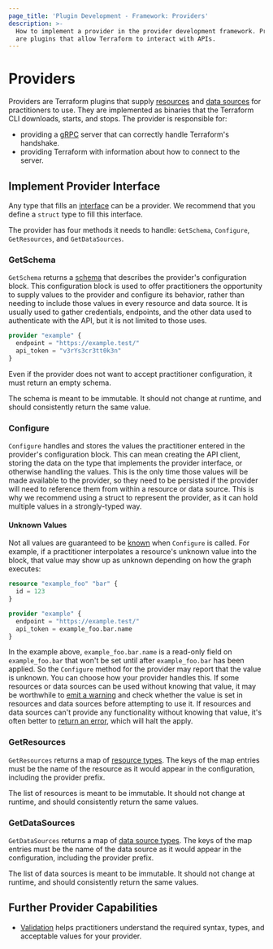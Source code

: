 ```yaml
---
page_title: 'Plugin Development - Framework: Providers'
description: >-
  How to implement a provider in the provider development framework. Providers
  are plugins that allow Terraform to interact with APIs.
---
```


# Providers

Providers are Terraform plugins that supply
[resources](/terraform/plugin/framework/resources) and [data
sources](/terraform/plugin/framework/data-sources) for practitioners to use.
They are implemented as binaries that the Terraform CLI downloads, starts,
and stops. The provider is responsible for:

-   providing a [gRPC](https://grpc.io) server that can correctly handle
    Terraform's handshake.
-   providing Terraform with information about how to connect to the server.

## Implement Provider Interface

Any type that fills an
[interface](https://pkg.go.dev/github.com/hashicorp/terraform-plugin-framework/tfsdk#Provider)
can be a provider. We recommend that you define a `struct` type to fill this
interface.

The provider has four methods it needs to handle: `GetSchema`, `Configure`,
`GetResources`, and `GetDataSources`.

### GetSchema

`GetSchema` returns a
[schema](/terraform/plugin/framework/schemas) that describes the provider's
configuration block. This configuration block is used to offer practitioners
the opportunity to supply values to the provider and configure its behavior,
rather than needing to include those values in every resource and data source.
It is usually used to gather credentials, endpoints, and the other data used to
authenticate with the API, but it is not limited to those uses.

```tf
provider "example" {
  endpoint = "https://example.test/"
  api_token = "v3rYs3cr3tt0k3n"
}
```

Even if the provider does not want to accept practitioner configuration, it must return
an empty schema.

The schema is meant to be immutable. It should not change at runtime, and
should consistently return the same value.

### Configure

`Configure` handles and stores the
values the practitioner entered in the provider's configuration block. This
can mean creating the API client, storing the data on the type that
implements the provider interface, or otherwise handling the values. This is
the only time those values will be made available to the provider, so they
need to be persisted if the provider will need to reference them from within
a resource or data source. This is why we recommend using a struct
to represent the provider, as it can hold multiple values in a strongly-typed
way.

#### Unknown Values

Not all values are guaranteed to be
[known](/terraform/plugin/framework/types#unknown) when `Configure` is called.
For example, if a practitioner interpolates a resource's unknown value into the block,
that value may show up as unknown depending on how the graph executes:

```tf
resource "example_foo" "bar" {
  id = 123
}

provider "example" {
  endpoint = "https://example.test/"
  api_token = example_foo.bar.name
}
```

In the example above, `example_foo.bar.name` is a read-only field on
`example_foo.bar` that won't be set until after `example_foo.bar` has been
applied. So the `Configure` method for the provider may report that the value
is unknown. You can choose how your provider handles this. If
some resources or data sources can be used without knowing that value, it may
be worthwhile to [emit a warning](/terraform/plugin/framework/diagnostics) and
check whether the value is set in resources and data sources before attempting
to use it. If resources and data sources can't provide any functionality
without knowing that value, it's often better to [return an
error](/terraform/plugin/framework/diagnostics), which will halt the apply.

### GetResources

`GetResources` returns a map of [resource
types](/terraform/plugin/framework/resources). The keys of the
map entries must be the name of the resource as it would appear in the
configuration, including the provider prefix.

The list of resources is meant to be immutable. It should not change at
runtime, and should consistently return the same values.

### GetDataSources

`GetDataSources` returns a map of [data
source types](/terraform/plugin/framework/data-sources). The
keys of the map entries must be the name of the data source as it would appear
in the configuration, including the provider prefix.

The list of data sources is meant to be immutable. It should not change at
runtime, and should consistently return the same values.

## Further Provider Capabilities

-   [Validation](/terraform/plugin/framework/validation) helps practitioners understand the required syntax, types, and acceptable values for your provider.
